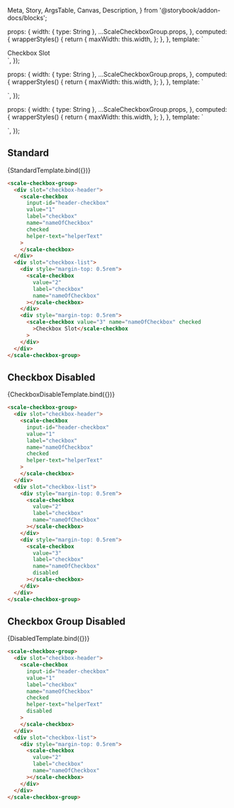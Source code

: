   Meta,
  Story,
  ArgsTable,
  Canvas,
  Description,
} from '@storybook/addon-docs/blocks';

<Meta
  title="Beta Components/Checkbox Group"
  component={ScaleCheckboxGroup}
  argTypes={{}}
/>

  props: {
    width: { type: String },
    ...ScaleCheckboxGroup.props,
  },
  computed: {
    wrapperStyles() {
      return {
        maxWidth: this.width,
      };
    },
  },
  template: `
    <div :style="wrapperStyles">
    <scale-checkbox-group>
  <div slot="checkbox-header">
    <scale-checkbox
      input-id="header-checkbox"
      value="1"
      label="checkbox"
      name="nameOfCheckbox"
      checked
      helper-text="helperText"
    >
    </scale-checkbox>
  </div>
  <div slot="checkbox-list">
    <div style="margin-top: 0.5rem">
      <scale-checkbox
        value="2"
        label="checkbox"
        name="nameOfCheckbox"
      ></scale-checkbox>
    </div>
    <div style="margin-top: 0.5rem">
      <scale-checkbox value="3" name="nameOfCheckbox" checked
        >Checkbox Slot</scale-checkbox
      >
    </div>
  </div>
</scale-checkbox-group>
    </div>
  `,
});

  props: {
    width: { type: String },
    ...ScaleCheckboxGroup.props,
  },
  computed: {
    wrapperStyles() {
      return {
        maxWidth: this.width,
      };
    },
  },
  template: `
    <div :style="wrapperStyles">
    <scale-checkbox-group>
  <div slot="checkbox-header">
    <scale-checkbox
      input-id="header-checkbox"
      value="1"
      label="checkbox"
      name="nameOfCheckbox"
      checked
      helper-text="helperText"
    >
    </scale-checkbox>
  </div>
  <div slot="checkbox-list">
    <div style="margin-top: 0.5rem">
      <scale-checkbox
        value="2"
        label="checkbox"
        name="nameOfCheckbox"
      ></scale-checkbox>
    </div>
     <div style="margin-top: 0.5rem">
      <scale-checkbox
        value="3"
        label="checkbox"
        name="nameOfCheckbox"
        disabled
      ></scale-checkbox>
    </div>
  </div>
</scale-checkbox-group>
    </div>
  `,
});

  props: {
    width: { type: String },
    ...ScaleCheckboxGroup.props,
  },
  computed: {
    wrapperStyles() {
      return {
        maxWidth: this.width,
      };
    },
  },
  template: `
    <div :style="wrapperStyles">
    <scale-checkbox-group>
  <div slot="checkbox-header">
    <scale-checkbox
      input-id="header-checkbox"
      value="1"
      label="checkbox"
      name="nameOfCheckbox"
      checked
      helper-text="helperText"
      disabled
    >
    </scale-checkbox>
  </div>
  <div slot="checkbox-list">
    <div style="margin-top: 0.5rem">
      <scale-checkbox
        value="2"
        label="checkbox"
        name="nameOfCheckbox"
      ></scale-checkbox>
    </div>
  </div>
</scale-checkbox-group>
    </div>
  `,
});

## Standard

<Canvas withSource="none">
  <Story
    name="Standard"
    args={{
      label: 'Checkbox Group',
    }}
  >
    {StandardTemplate.bind({})}
  </Story>
</Canvas>

<ArgsTable story="Standard" />

```html
<scale-checkbox-group>
  <div slot="checkbox-header">
    <scale-checkbox
      input-id="header-checkbox"
      value="1"
      label="checkbox"
      name="nameOfCheckbox"
      checked
      helper-text="helperText"
    >
    </scale-checkbox>
  </div>
  <div slot="checkbox-list">
    <div style="margin-top: 0.5rem">
      <scale-checkbox
        value="2"
        label="checkbox"
        name="nameOfCheckbox"
      ></scale-checkbox>
    </div>
    <div style="margin-top: 0.5rem">
      <scale-checkbox value="3" name="nameOfCheckbox" checked
        >Checkbox Slot</scale-checkbox
      >
    </div>
  </div>
</scale-checkbox-group>
```

## Checkbox Disabled

<Canvas withSource="none">
  <Story
    name="Checkbox Disabled"
    args={{
      label: 'Checkbox Group',
    }}
  >
    {CheckboxDisableTemplate.bind({})}
  </Story>
</Canvas>

<ArgsTable story="Standard" />

```html
<scale-checkbox-group>
  <div slot="checkbox-header">
    <scale-checkbox
      input-id="header-checkbox"
      value="1"
      label="checkbox"
      name="nameOfCheckbox"
      checked
      helper-text="helperText"
    >
    </scale-checkbox>
  </div>
  <div slot="checkbox-list">
    <div style="margin-top: 0.5rem">
      <scale-checkbox
        value="2"
        label="checkbox"
        name="nameOfCheckbox"
      ></scale-checkbox>
    </div>
    <div style="margin-top: 0.5rem">
      <scale-checkbox
        value="3"
        label="checkbox"
        name="nameOfCheckbox"
        disabled
      ></scale-checkbox>
    </div>
  </div>
</scale-checkbox-group>
```

## Checkbox Group Disabled

<Canvas withSource="none">
  <Story
    name="Checkbox-Group Disabled"
    args={{
      label: 'Checkbox Group',
    }}
  >
    {DisabledTemplate.bind({})}
  </Story>
</Canvas>

```html
<scale-checkbox-group>
  <div slot="checkbox-header">
    <scale-checkbox
      input-id="header-checkbox"
      value="1"
      label="checkbox"
      name="nameOfCheckbox"
      checked
      helper-text="helperText"
      disabled
    >
    </scale-checkbox>
  </div>
  <div slot="checkbox-list">
    <div style="margin-top: 0.5rem">
      <scale-checkbox
        value="2"
        label="checkbox"
        name="nameOfCheckbox"
      ></scale-checkbox>
    </div>
  </div>
</scale-checkbox-group>
```

